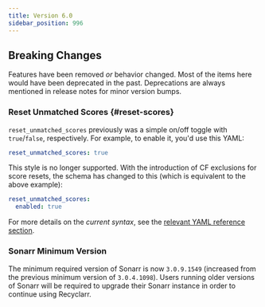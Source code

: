 ```yaml
---
title: Version 6.0
sidebar_position: 996
---
```


## Breaking Changes

Features have been removed *or* behavior changed. Most of the items here would have been deprecated
in the past. Deprecations are always mentioned in release notes for minor version bumps.

### Reset Unmatched Scores {#reset-scores}

`reset_unmatched_scores` previously was a simple on/off toggle with `true`/`false`, respectively.
For example, to enable it, you'd use this YAML:

```yml
reset_unmatched_scores: true
```

This style is no longer supported. With the introduction of CF exclusions for score resets, the
schema has changed to this (which is equivalent to the above example):

```yml
reset_unmatched_scores:
  enabled: true
```

For more details on the *current syntax*, see the [relevant YAML reference section][resetref].

[resetref]: /yaml/config-reference/quality-profiles.md#reset-unmatched-scores

### Sonarr Minimum Version

The minimum required version of Sonarr is now `3.0.9.1549` (increased from the previous minimum
version of `3.0.4.1098`). Users running older versions of Sonarr will be required to upgrade their
Sonarr instance in order to continue using Recyclarr.
